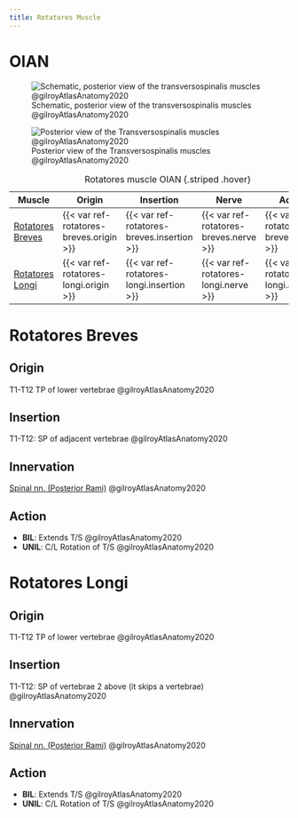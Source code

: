 ```yaml
---
title: Rotatores Muscle
---
```


# OIAN
![Schematic, posterior view of the transversospinalis muscles @gilroyAtlasAnatomy2020](/Alchemy Archive/Anatomy/OIANs/Muscles of the back/images/311 schematic transversospinalis muscles posterior view.png)

![Posterior view of the Transversospinalis muscles @gilroyAtlasAnatomy2020](/Alchemy Archive/Anatomy/OIANs/Muscles of the back/images/313a Deep intrinsic back muscles.png)

| Muscle  | Origin | Insertion | Nerve | Action |
|------|--------|-------|----------|--------|
| [Rotatores Breves]({{< var ref-rotatores-breves.path >}}) | {{< var ref-rotatores-breves.origin >}} | {{< var ref-rotatores-breves.insertion >}} | {{< var ref-rotatores-breves.nerve >}} | {{< var ref-rotatores-breves.action >}} |
| [Rotatores Longi]({{< var ref-rotatores-longi.path >}}) | {{< var ref-rotatores-longi.origin >}} | {{< var ref-rotatores-longi.insertion >}} | {{< var ref-rotatores-longi.nerve >}} | {{< var ref-rotatores-longi.action >}} |

: Rotatores muscle OIAN {.striped .hover}

# Rotatores Breves
## Origin
T1-T12 TP of lower vertebrae @gilroyAtlasAnatomy2020

## Insertion 
T1-T12: SP of adjacent vertebrae @gilroyAtlasAnatomy2020

## Innervation
[Spinal nn. (Posterior Rami)]({{< var ref-spinal-nerves.path >}}) @gilroyAtlasAnatomy2020

## Action

- **BIL**: Extends T/S @gilroyAtlasAnatomy2020
- **UNIL**: C/L Rotation of T/S @gilroyAtlasAnatomy2020


# Rotatores Longi
## Origin
T1-T12 TP of lower vertebrae @gilroyAtlasAnatomy2020

## Insertion 
T1-T12: SP of vertebrae 2 above (it skips a vertebrae) @gilroyAtlasAnatomy2020

## Innervation
[Spinal nn. (Posterior Rami)]({{< var ref-spinal-nerves.path >}}) @gilroyAtlasAnatomy2020

## Action

- **BIL**: Extends T/S @gilroyAtlasAnatomy2020
- **UNIL**: C/L Rotation of T/S @gilroyAtlasAnatomy2020